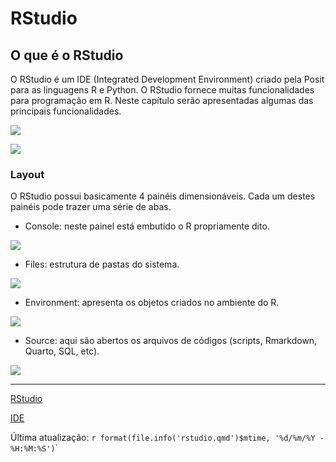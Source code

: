# RStudio

## O que é o RStudio

O RStudio é um IDE (Integrated Development Environment) criado pela Posit para as linguagens R e Python. O RStudio fornece muitas funcionalidades para programação em R. Neste capítulo serão apresentadas algumas das principais funcionalidades.

![](images/rstudio/img1.PNG){fig-align="center"}

![](images/rstudio/img2.PNG){fig-align="center"}

### Layout

O RStudio possui basicamente 4 painéis dimensionáveis. Cada um destes painéis pode trazer uma série de abas.

-   Console: neste painel está embutido o R propriamente dito.

![](images/rstudio/console.PNG){fig-align="center"}

-   Files: estrutura de pastas do sistema.

![](images/rstudio/files.PNG){fig-align="center"}

-   Environment: apresenta os objetos criados no ambiente do R.

![](images/rstudio/environment.PNG){fig-align="center"}

-   Source: aqui são abertos os arquivos de códigos (scripts, Rmarkdown, Quarto, SQL, etc).

![](images/rstudio/source.PNG){fig-align="center"}

------------------------------------------------------------------------

[RStudio](https://posit.co/products/open-source/rstudio/)

[IDE](https://en.wikipedia.org/wiki/Integrated_development_environment)

Última atualização: `r format(file.info('rstudio.qmd')$mtime, '%d/%m/%Y - %H:%M:%S')`\`
